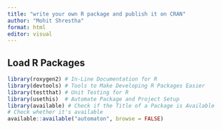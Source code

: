 ```yaml
---
title: "write your own R package and publish it on CRAN"
author: "Mohit Shrestha"
format: html
editor: visual
---
```


## Load R Packages

```r
library(roxygen2) # In-Line Documentation for R 
library(devtools) # Tools to Make Developing R Packages Easier
library(testthat) # Unit Testing for R
library(usethis)  # Automate Package and Project Setup
library(available) # Check if the Title of a Package is Available
# Check whether it's available
available::available("automaton", browse = FALSE)
```
